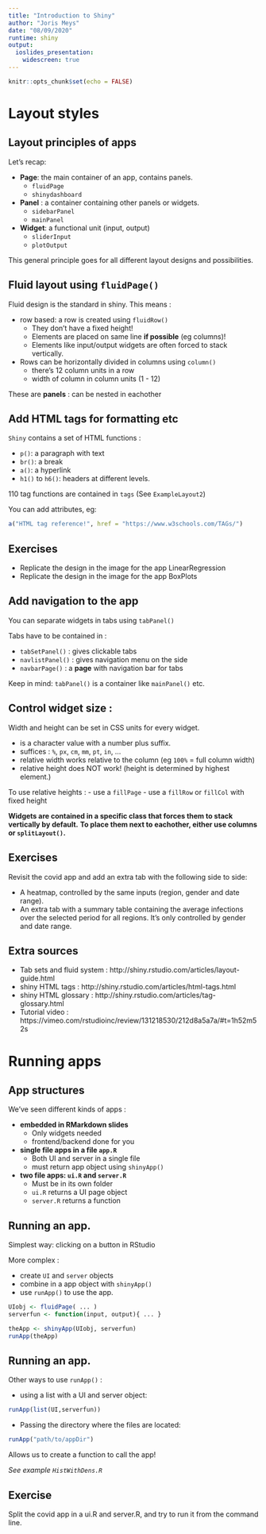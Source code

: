 ```yaml
---
title: "Introduction to Shiny"
author: "Joris Meys"
date: "08/09/2020"
runtime: shiny
output: 
  ioslides_presentation:
    widescreen: true
---
```


```r
knitr::opts_chunk$set(echo = FALSE)
```

# Layout styles

## Layout principles of apps

Let's recap:

 - **Page**: the main container of an app, contains panels.
     * `fluidPage`
     * `shinydashboard`
 - **Panel** : a container containing other panels or widgets.
     * `sidebarPanel`
     * `mainPanel`
 - **Widget**: a functional unit (input, output)
     * `sliderInput`
     * `plotOutput`

This general principle goes for all different layout designs and possibilities.

## Fluid layout using `fluidPage()`

Fluid design is the standard in shiny. This means :

 - row based: a row is created using `fluidRow()`
     * They don't have a fixed height!
     * Elements are placed on same line **if possible** (eg columns)!
     * Elements like input/output widgets are often forced to stack vertically.
 - Rows can be horizontally divided in columns using `column()`
     * there's 12 column units in a row
     * width of column in column units (1 - 12)

These are **panels** : can be nested in eachother

## Add HTML tags for formatting etc

`Shiny` contains a set of HTML functions :

 - `p()`: a paragraph with text
 - `br()`: a break
 - `a()`: a hyperlink
 - `h1()` to `h6()`: headers at different levels.
 
110 tag functions are contained in `tags` (See `ExampleLayout2`)
 
You can add attributes, eg:

```r
a("HTML tag reference!", href = "https://www.w3schools.com/TAGs/")
```

## Exercises

 - Replicate the design in the image for the app LinearRegression
 - Replicate the design in the image for the app BoxPlots
 

## Add navigation to the app

You can separate widgets in tabs using `tabPanel()`

Tabs have to be contained in :

 - `tabSetPanel()` : gives clickable tabs
 - `navlistPanel()` : gives navigation menu on the side
 - `navbarPage()` : a **page** with navigation bar for tabs
 
Keep in mind: `tabPanel()` is a container like `mainPanel()` etc.

## Control widget size :

Width and height can be set in CSS units for every widget.

 - is a character value with a number plus suffix.
 - suffices : `%`, `px`, `cm`, `mm`, `pt`, `in`, ...
 - relative width works relative to the column (eg `100%` = full column width)
 - relative height does NOT work! (height is determined by highest element.)
 
To use relative heights : 
 - use a `fillPage`
 - use a `fillRow` or `fillCol` with fixed height
 
**Widgets are contained in a specific class that forces them to stack vertically by default.**
**To place them next to eachother, either use columns or `splitLayout()`.**

## Exercises

Revisit the covid app and add an extra tab with the following side to side:

 - A heatmap, controlled by the same inputs (region, gender and date range). 
 - An extra tab with a summary table containing the average infections over the selected period for all regions. It's only controlled by gender and date range.
 
## Extra sources

 - Tab sets and fluid system : http://shiny.rstudio.com/articles/layout-guide.html
 - shiny HTML tags : http://shiny.rstudio.com/articles/html-tags.html
 - shiny HTML glossary : http://shiny.rstudio.com/articles/tag-glossary.html
 - Tutorial video : https://vimeo.com/rstudioinc/review/131218530/212d8a5a7a/#t=1h52m52s
 

# Running apps

## App structures

We've seen different kinds of apps :

 - **embedded in RMarkdown slides**
    * Only widgets needed
    * frontend/backend done for you
 - **single file apps in a file `app.R`**
    * Both UI and server in a single file
    * must return app object using `shinyApp()`
 - **two file apps: `ui.R` and `server.R`**
    * Must be in its own folder
    * `ui.R` returns a UI page object
    * `server.R` returns a function 

## Running an app.

Simplest way: clicking on a button in RStudio

More complex :

 - create `UI` and `server` objects
 - combine in a app object with `shinyApp()`
 - use `runApp()` to use the app.
 
```r
UIobj <- fluidPage( ... )
serverfun <- function(input, output){ ... }

theApp <- shinyApp(UIobj, serverfun)
runApp(theApp)
```

## Running an app.

Other ways to use `runApp()` :

 - using a list with a UI and server object:
```r
runApp(list(UI,serverfun))
```
 - Passing the directory where the files are located:
```r
runApp("path/to/appDir")
```

Allows us to create a function to call the app!

*See example `HistWithDens.R`*

## Exercise

Split the covid app in a ui.R and server.R, and try to run it from the command line.